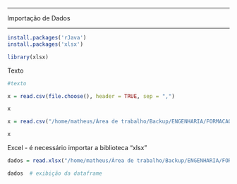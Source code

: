 ----------------

Importação de Dados

-----------------


```r
install.packages('rJava')
install.packages('xlsx')

library(xlsx)

```

Texto

```r
#texto

x = read.csv(file.choose(), header = TRUE, sep = ",")

x 

x = read.csv("/home/matheus/Área de trabalho/Backup/ENGENHARIA/FORMACAO DATA SCIENCE - Udemy/MATERIAIS/5.Pratica em R/dados/Credit.csv", header=TRUE, sep = ",")

x
```

Excel - é necessário importar a biblioteca "xlsx"

```r
dados = read.xlsx("/home/matheus/Área de trabalho/Backup/ENGENHARIA/FORMACAO DATA SCIENCE - Udemy/MATERIAIS/5.Pratica em R/dados/Credit.xlsx", sheetIndex = 1)

dados  # exibição da dataframe

```


